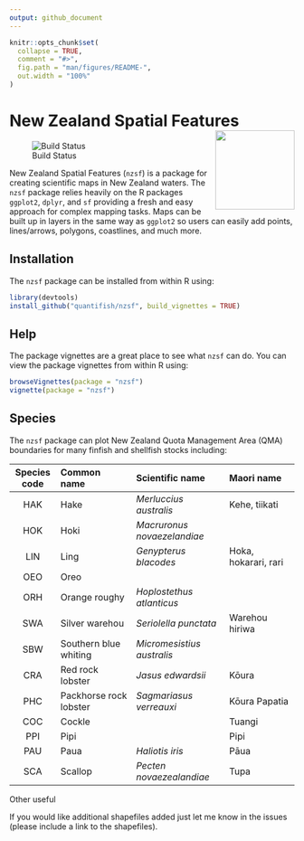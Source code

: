 ```yaml
---
output: github_document
---
```


<!-- README.md is generated from README.Rmd. Please edit that file -->

```r
knitr::opts_chunk$set(
  collapse = TRUE,
  comment = "#>",
  fig.path = "man/figures/README-",
  out.width = "100%"
)
```

# New Zealand Spatial Features <img src="man/figures/sticker.png" align="right" height=140/>

![Build Status](https://travis-ci.org/quantifish/nzsf.svg?branch=master)

New Zealand Spatial Features (`nzsf`) is a package for creating scientific maps in New Zealand waters. The `nzsf` package relies heavily on the R packages `ggplot2`, `dplyr`, and `sf` providing a fresh and easy approach for complex mapping tasks. Maps can be built up in layers in the same way as `ggplot2` so users can easily add points, lines/arrows, polygons, coastlines, and much more. 

## Installation

The `nzsf` package can be installed from within R using:

``` r
library(devtools)
install_github("quantifish/nzsf", build_vignettes = TRUE)
```

## Help

The package vignettes are a great place to see what `nzsf` can do. You can view the package vignettes from within R using:

``` r
browseVignettes(package = "nzsf")
vignette(package = "nzsf")
```

## Species

The `nzsf` package can plot New Zealand  Quota Management Area (QMA) boundaries for many finfish and shellfish stocks including:

| Species code | Common name            | Scientific name             | Maori name           |
|:------------:|:---------------------- |:--------------------------- |:-------------------- |
| HAK          | Hake                   | *Merluccius australis*      | Kehe, tiikati        |
| HOK          | Hoki                   | *Macruronus novaezelandiae* |                      |
| LIN          | Ling                   | *Genypterus blacodes*       | Hoka, hokarari, rari |
| OEO          | Oreo                   |                             |                      |
| ORH          | Orange roughy          | *Hoplostethus atlanticus*   |                      |
| SWA          | Silver warehou         | *Seriolella punctata*       | Warehou hiriwa       |
| SBW          | Southern blue whiting  | *Micromesistius australis*  |                      |
| CRA          | Red rock lobster       | *Jasus edwardsii*           | Kōura                |
| PHC          | Packhorse rock lobster | *Sagmariasus verreauxi*     | Kōura Papatia        |
| COC          | Cockle                 |                             | Tuangi               |
| PPI          | Pipi                   |                             | Pipi                 |
| PAU          | Paua                   | *Haliotis iris*             | Pāua                 |
| SCA          | Scallop                | *Pecten novaezealandiae*    | Tupa                 |

Other useful 

If you would like additional shapefiles added just let me know in the issues (please include a link to the shapefiles).

